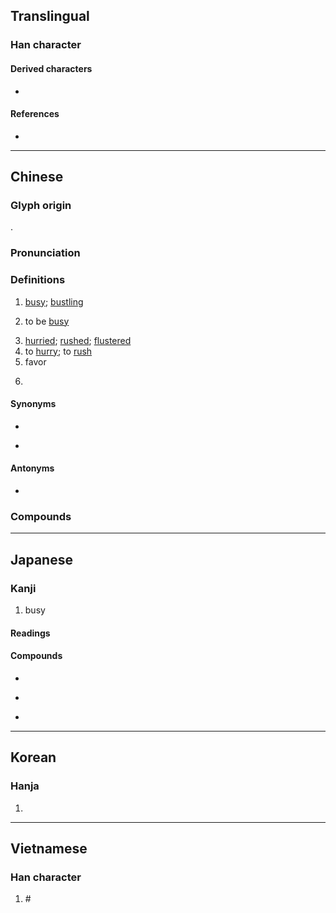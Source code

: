 {{also|忘}}
{{character info}}
==Translingual==
{{stroke order|strokes=6}}

===Han character===
{{Han char|rn=61|rad=心|as=03|sn=6|four=90010|canj=PYV|ids=⿰忄亡}}

====Derived characters====
*{{l|mul|[[𦮝]]}}

====References====
* {{Han ref|kx=0377.010|dkj=10334|dj=0703.100|hdz=42272.160|uh=5FD9|ud=24537|bh=A6A3|bd=42659}}

----

==Chinese==
{{zh-forms|alt=芒,茫}}

===Glyph origin===
{{Han etym}}
{{Han compound|忄|亡|c1=s|c2=p|ls=psc}}.

===Pronunciation===
{{zh-pron
|m=máng
|ma=Zh-máng.ogg
|dg=мон1
|c=mong4
|g=mong4
|h=pfs=mông;gd=mong2
|j=mon1
|mb=mǒ̤ng
|md=mòng
|mn=bâng/bông
|mn_note=bâng - vernacular, bông - literary
|mn-t=mang5
|w=3maan
|x=man2
|mc=y
|oc=y
|cat=a,v
}}

===Definitions===
{{zh-hanzi}}

# [[busy]]; [[bustling]]
#: {{zh-x|你 最近 忙 嗎？|Have you been '''busy''' lately?}}
# to be [[busy]] {{gl|with something}}
#: {{zh-x|我 最近 忙 著[着]{zhe} 考試。|I've been '''busy with''' exams as of late.}}
# [[hurried]]; [[rushed]]; [[flustered]]
# to [[hurry]]; to [[rush]]
# favor {{gloss|when used as a component of the [[separable verb]] [[幫忙]]}}
#: {{zh-x|你 能 不 能 幫 我 一 個 忙？|Can you do me a '''favor'''?}}
# {{surname|zh}}

====Synonyms====
* {{s|busy}}
{{zh-syn-saurus|繁忙}}
{{zh-dial}}
* {{s|to be busy with something}} {{zh-l|忙碌}}

====Antonyms====
* {{s|busy}} {{zh-l|閒}}

===Compounds===
{{zh-der|不忙不暴|不慌不忙|不用忙|不荒不忙|不著忙|不要忙|促忙|促忙促急|倉忙|公忙|冗忙|匆匆忙忙|匆忙|大力幫忙|大忙人|奔忙|幫倒忙|幫忙|心忙意急|忙上加忙|忙不擇價|忙不迭地|忙不迭的|忙不過來|忙中有錯|忙亂|忙了手腳|忙作一團|忙併|忙劫|忙劫劫|忙哈哈|忙工|忙忙|忙忙劫劫|忙忙叨叨|忙忙急急|忙忙碌碌|忙惚兒|忙手忙腳|忙投急趁|忙月|忙活|忙熱|忙碌|忙裡偷閒|忙迫|忙逼|急忙|急急忙忙|意急心忙|慌忙|慌忙無措|慌慌忙忙|慌手忙腳|手忙腳亂|手慌腳忙|擺忙|春忙|會家不忙|添忙|無事忙|煩忙|疾忙|白忙|百忙中|百般忙亂|瞎忙|窮忙|繁忙|胡擄忙亂|腳忙手亂|荒忙|著忙|趕忙|農忙|連忙|鬧忙}}

{{zh-cat|Beginning}}

----

==Japanese==

===Kanji===
{{ja-kanji|grade=c|rs=心03}}

# busy

====Readings====
{{ja-readings
|goon=もう
|kanon=ぼう
|kun=いそが-し.い
}}

====Compounds====
{{top3}}
* {{ja-r|多忙|たぼう}}
{{mid3}}
* {{ja-r|忙殺|ぼうさつ}}
{{mid3}}
* {{ja-r|忙中閑|ぼうちゅうかん}}
{{bottom}}

----

==Korean==

===Hanja===
{{ko-hanja|바쁘다|바쁠|망}}

# {{hanja form of|망|[[busy]]}}

----

==Vietnamese==

===Han character===
{{vi-readings|reading=mang|rs=心03}}

# # {{han tu form of|mang|[[busy]]}}